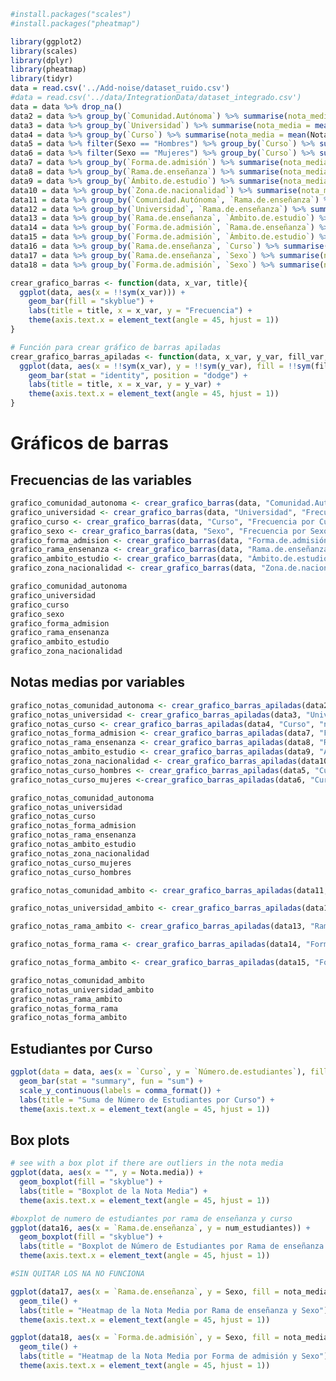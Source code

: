 ```r
#install.packages("scales")
#install.packages("pheatmap")
```

```r
library(ggplot2)
library(scales)
library(dplyr)
library(pheatmap)
library(tidyr)
data = read.csv('../Add-noise/dataset_ruido.csv')
#data = read.csv('../data/IntegrationData/dataset_integrado.csv')
data = data %>% drop_na()
data2 = data %>% group_by(`Comunidad.Autónoma`) %>% summarise(nota_media = mean(Nota.media, na.rm = TRUE))
data3 = data %>% group_by(`Universidad`) %>% summarise(nota_media = mean(Nota.media, na.rm = TRUE))
data4 = data %>% group_by(`Curso`) %>% summarise(nota_media = mean(Nota.media, na.rm = TRUE))
data5 = data %>% filter(Sexo == "Hombres") %>% group_by(`Curso`) %>% summarise(nota_media = mean(Nota.media, na.rm = TRUE))
data6 = data %>% filter(Sexo == "Mujeres") %>% group_by(`Curso`) %>% summarise(nota_media = mean(Nota.media, na.rm = TRUE))
data7 = data %>% group_by(`Forma.de.admisión`) %>% summarise(nota_media = mean(Nota.media, na.rm = TRUE))
data8 = data %>% group_by(`Rama.de.enseñanza`) %>% summarise(nota_media = mean(Nota.media, na.rm = TRUE))
data9 = data %>% group_by(`Ámbito.de.estudio`) %>% summarise(nota_media = mean(Nota.media, na.rm = TRUE))
data10 = data %>% group_by(`Zona.de.nacionalidad`) %>% summarise(nota_media = mean(Nota.media, na.rm = TRUE))
data11 = data %>% group_by(`Comunidad.Autónoma`, `Rama.de.enseñanza`) %>% summarise(nota_media = mean(Nota.media, na.rm = TRUE))
data12 = data %>% group_by(`Universidad`, `Rama.de.enseñanza`) %>% summarise(nota_media = mean(Nota.media, na.rm = TRUE))
data13 = data %>% group_by(`Rama.de.enseñanza`, `Ámbito.de.estudio`) %>% summarise(nota_media = mean(Nota.media, na.rm = TRUE))
data14 = data %>% group_by(`Forma.de.admisión`, `Rama.de.enseñanza`) %>% summarise(nota_media = mean(Nota.media, na.rm = TRUE))
data15 = data %>% group_by(`Forma.de.admisión`, `Ámbito.de.estudio`) %>% summarise(nota_media = mean(Nota.media, na.rm = TRUE))
data16 = data %>% group_by(`Rama.de.enseñanza`, `Curso`) %>% summarise(num_estudiantes = sum(`Número.de.estudiantes`))
data17 = data %>% group_by(`Rama.de.enseñanza`, `Sexo`) %>% summarise(nota_media = mean(Nota.media, na.rm = TRUE))
data18 = data %>% group_by(`Forma.de.admisión`, `Sexo`) %>% summarise(nota_media = mean(Nota.media, na.rm = TRUE))
```

```r
crear_grafico_barras <- function(data, x_var, title){
  ggplot(data, aes(x = !!sym(x_var))) +
    geom_bar(fill = "skyblue") +
    labs(title = title, x = x_var, y = "Frecuencia") + 
    theme(axis.text.x = element_text(angle = 45, hjust = 1))
}

# Función para crear gráfico de barras apiladas
crear_grafico_barras_apiladas <- function(data, x_var, y_var, fill_var, title){
  ggplot(data, aes(x = !!sym(x_var), y = !!sym(y_var), fill = !!sym(fill_var))) +
    geom_bar(stat = "identity", position = "dodge") +
    labs(title = title, x = x_var, y = y_var) + 
    theme(axis.text.x = element_text(angle = 45, hjust = 1))
}
```
# Gráficos de barras

## Frecuencias de las variables
```r
grafico_comunidad_autonoma <- crear_grafico_barras(data, "Comunidad.Autónoma", "Frecuencia por Comunidad Autónoma")
grafico_universidad <- crear_grafico_barras(data, "Universidad", "Frecuencia por Universidad")
grafico_curso <- crear_grafico_barras(data, "Curso", "Frecuencia por Curso")
grafico_sexo <- crear_grafico_barras(data, "Sexo", "Frecuencia por Sexo")
grafico_forma_admision <- crear_grafico_barras(data, "Forma.de.admisión", "Frecuencia por Forma de admisión")
grafico_rama_ensenanza <- crear_grafico_barras(data, "Rama.de.enseñanza", "Frecuencia por Rama de enseñanza")
grafico_ambito_estudio <- crear_grafico_barras(data, "Ámbito.de.estudio", "Frecuencia por Ámbito de estudio")
grafico_zona_nacionalidad <- crear_grafico_barras(data, "Zona.de.nacionalidad", "Frecuencia por Zona de nacionalidad")

grafico_comunidad_autonoma
grafico_universidad
grafico_curso
grafico_sexo
grafico_forma_admision
grafico_rama_ensenanza
grafico_ambito_estudio
grafico_zona_nacionalidad
```
## Notas medias por variables
```r
grafico_notas_comunidad_autonoma <- crear_grafico_barras_apiladas(data2, "Comunidad.Autónoma", "nota_media", "", "Nota Media por Comunidad Autónoma")
grafico_notas_universidad <- crear_grafico_barras_apiladas(data3, "Universidad", "nota_media", "", "Nota Media por Universidad")
grafico_notas_curso <- crear_grafico_barras_apiladas(data4, "Curso", "nota_media", "", "Nota Media por Curso")
grafico_notas_forma_admision <- crear_grafico_barras_apiladas(data7, "Forma.de.admisión", "nota_media", "", "Nota Media por Forma de admisión")
grafico_notas_rama_ensenanza <- crear_grafico_barras_apiladas(data8, "Rama.de.enseñanza", "nota_media", "", "Nota Media por Rama de enseñanza")
grafico_notas_ambito_estudio <- crear_grafico_barras_apiladas(data9, "Ámbito.de.estudio", "nota_media", "", "Nota Media por Ámbito de estudio")
grafico_notas_zona_nacionalidad <- crear_grafico_barras_apiladas(data10, "Zona.de.nacionalidad", "nota_media", "", "Nota Media por Zona de nacionalidad")
grafico_notas_curso_hombres <- crear_grafico_barras_apiladas(data5, "Curso", "nota_media", "", "Nota Media por Curso de Hombres")
grafico_notas_curso_mujeres <-crear_grafico_barras_apiladas(data6, "Curso","nota_media","", "Nota Media por Curso de Mujeres")

grafico_notas_comunidad_autonoma
grafico_notas_universidad
grafico_notas_curso
grafico_notas_forma_admision
grafico_notas_rama_ensenanza
grafico_notas_ambito_estudio
grafico_notas_zona_nacionalidad
grafico_notas_curso_mujeres
grafico_notas_curso_hombres
```
```r
grafico_notas_comunidad_ambito <- crear_grafico_barras_apiladas(data11, "Comunidad.Autónoma", "nota_media", "Rama.de.enseñanza", "Nota Media por Comunidad Autónoma y Rama de enseñanza")

grafico_notas_universidad_ambito <- crear_grafico_barras_apiladas(data12, "Universidad", "nota_media", "Rama.de.enseñanza", "Nota Media por Universidad y Rama de enseñanza")

grafico_notas_rama_ambito <- crear_grafico_barras_apiladas(data13, "Rama.de.enseñanza", "nota_media", "Ámbito.de.estudio", "Nota Media por Rama de enseñanza y Ámbito de estudio")

grafico_notas_forma_rama <- crear_grafico_barras_apiladas(data14, "Forma.de.admisión", "nota_media", "Rama.de.enseñanza", "Nota Media por Forma de admisión y Rama de enseñanza")

grafico_notas_forma_ambito <- crear_grafico_barras_apiladas(data15, "Forma.de.admisión", "nota_media", "Ámbito.de.estudio", "Nota Media por Forma de admisión y Ámbito de estudio")

grafico_notas_comunidad_ambito
grafico_notas_universidad_ambito
grafico_notas_rama_ambito
grafico_notas_forma_rama
grafico_notas_forma_ambito
```

## Estudiantes por Curso

```r
ggplot(data = data, aes(x = `Curso`, y = `Número.de.estudiantes`), fill = 'Curso') +
  geom_bar(stat = "summary", fun = "sum") +
  scale_y_continuous(labels = comma_format()) + 
  labs(title = "Suma de Número de Estudiantes por Curso") + 
  theme(axis.text.x = element_text(angle = 45, hjust = 1))
```

## Box plots

```r
# see with a box plot if there are outliers in the nota media
ggplot(data, aes(x = "", y = Nota.media)) +
  geom_boxplot(fill = "skyblue") +
  labs(title = "Boxplot de la Nota Media") + 
  theme(axis.text.x = element_text(angle = 45, hjust = 1))
```

```r
#boxplot de numero de estudiantes por rama de enseñanza y curso
ggplot(data16, aes(x = `Rama.de.enseñanza`, y = num_estudiantes)) +
  geom_boxplot(fill = "skyblue") +
  labs(title = "Boxplot de Número de Estudiantes por Rama de enseñanza y Curso") + 
  theme(axis.text.x = element_text(angle = 45, hjust = 1))

#SIN QUITAR LOS NA NO FUNCIONA
```

```r
ggplot(data17, aes(x = `Rama.de.enseñanza`, y = Sexo, fill = nota_media)) +
  geom_tile() +
  labs(title = "Heatmap de la Nota Media por Rama de enseñanza y Sexo") + 
  theme(axis.text.x = element_text(angle = 45, hjust = 1))
```

```r
ggplot(data18, aes(x = `Forma.de.admisión`, y = Sexo, fill = nota_media)) +
  geom_tile() +
  labs(title = "Heatmap de la Nota Media por Forma de admisión y Sexo") + 
  theme(axis.text.x = element_text(angle = 45, hjust = 1))
```
